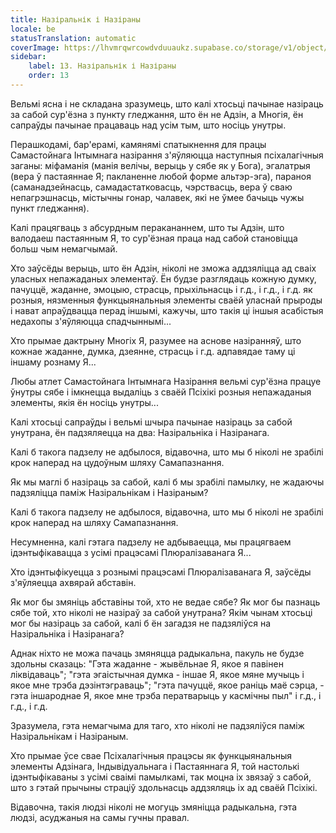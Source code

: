 ```yaml
---
title: Назіральнік і Назіраны
locale: be
statusTranslation: automatic
coverImage: https://lhvmrqwrcowdvduuaukz.supabase.co/storage/v1/object/public/strapi-uploads/small_cover-tratado-de-psicologia-revolucionaria.webp-5e15e1cec4e0ebebcde5d7fc7565d8fd.webp
sidebar:
    label: 13. Назіральнік і Назіраны
    order: 13
---
```

Вельмі ясна і не складана зразумець, што калі хтосьці пачынае назіраць за сабой сур'ёзна з пункту гледжання, што ён не Адзін, а Многія, ён сапраўды пачынае працаваць над усім тым, што носіць унутры.

Перашкодамі, бар'ерамі, камянямі спатыкнення для працы Самастойнага Інтымнага назірання з'яўляюцца наступныя псіхалагічныя заганы: міфаманія (манія велічы, верыць у сябе як у Бога), эгалатрыя (вера ў пастаяннае Я; пакланенне любой форме альтэр-эга), параноя (саманадзейнасць, самадастатковасць, чэрствасць, вера ў сваю непагрэшнасць, містычны гонар, чалавек, які не ўмее бачыць чужы пункт гледжання).

Калі працягваць з абсурдным перакананнем, што ты Адзін, што валодаеш пастаянным Я, то сур'ёзная праца над сабой становіцца больш чым немагчымай.

Хто заўсёды верыць, што ён Адзін, ніколі не зможа аддзяліцца ад сваіх уласных непажаданых элементаў. Ён будзе разглядаць кожную думку, пачуццё, жаданне, эмоцыю, страсць, прыхільнасць і г.д., і г.д., і г.д. як розныя, нязменныя функцыянальныя элементы сваёй уласнай прыроды і нават апраўдвацца перад іншымі, кажучы, што такія ці іншыя асабістыя недахопы з'яўляюцца спадчыннымі...

Хто прымае дактрыну Многіх Я, разумее на аснове назіранняў, што кожнае жаданне, думка, дзеянне, страсць і г.д. адпавядае таму ці іншаму рознаму Я...

Любы атлет Самастойнага Інтымнага Назірання вельмі сур'ёзна працуе ўнутры сябе і імкнецца выдаліць з сваёй Псіхікі розныя непажаданыя элементы, якія ён носіць унутры...

Калі хтосьці сапраўды і вельмі шчыра пачынае назіраць за сабой унутрана, ён падзяляецца на два: Назіральніка і Назіранага.

Калі б такога падзелу не адбылося, відавочна, што мы б ніколі не зрабілі крок наперад на цудоўным шляху Самапазнання.

Як мы маглі б назіраць за сабой, калі б мы зрабілі памылку, не жадаючы падзяліцца паміж Назіральнікам і Назіраным?

Калі б такога падзелу не адбылося, відавочна, што мы б ніколі не зрабілі крок наперад на шляху Самапазнання.

Несумненна, калі гэтага падзелу не адбываецца, мы працягваем ідэнтыфікавацца з усімі працэсамі Плюралізаванага Я...

Хто ідэнтыфікуецца з рознымі працэсамі Плюралізаванага Я, заўсёды з'яўляецца ахвярай абставін.

Як мог бы змяніць абставіны той, хто не ведае сябе? Як мог бы пазнаць сябе той, хто ніколі не назіраў за сабой унутрана? Якім чынам хтосьці мог бы назіраць за сабой, калі б ён загадзя не падзяліўся на Назіральніка і Назіранага?

Аднак ніхто не можа пачаць змяняцца радыкальна, пакуль не будзе здольны сказаць: "Гэта жаданне - жывёльнае Я, якое я павінен ліквідаваць"; "гэта эгаістычная думка - іншае Я, якое мяне мучыць і якое мне трэба дэзінтэграваць"; "гэта пачуццё, якое раніць маё сэрца, - гэта іншароднае Я, якое мне трэба ператварыць у касмічны пыл" і г.д., і г.д., і г.д.

Зразумела, гэта немагчыма для таго, хто ніколі не падзяліўся паміж Назіральнікам і Назіраным.

Хто прымае ўсе свае Псіхалагічныя працэсы як функцыянальныя элементы Адзінага, Індывідуальнага і Пастаяннага Я, той настолькі ідэнтыфікаваны з усімі сваімі памылкамі, так моцна іх звязаў з сабой, што з гэтай прычыны страціў здольнасць аддзяляць іх ад сваёй Псіхікі.

Відавочна, такія людзі ніколі не могуць змяніцца радыкальна, гэта людзі, асуджаныя на самы гучны правал.

